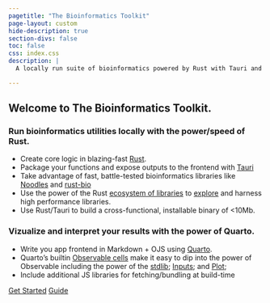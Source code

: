 ```yaml
---
pagetitle: "The Bioinformatics Toolkit"
page-layout: custom
hide-description: true
section-divs: false
toc: false
css: index.css
description: | 
  A locally run suite of bioinformatics powered by Rust with Tauri and Quarto and a reactive frontend provided by ObservableHQ.

---
```



:::{.hero-banner}


:::{.content-block}

:::{.hero-text}
# Welcome to The Bioinformatics Toolkit.

### Run bioinformatics utilities locally with the power/speed of  Rust.

- Create core logic in blazing-fast [Rust](https://www.rust-lang.org/).
- Package your functions and expose outputs to the frontend with [Tauri](https://tauri.app/)
- Take advantage of fast, battle-tested bioinformatics libraries like [Noodles](https://github.com/zaeleus/noodles) and [rust-bio](https://github.com/rust-bio/rust-bio)
- Use the power of the Rust [ecosystem of libraries](https://crates.io/) to [explore](https://lib.rs/) and harness high performance libraries.
- Use Rust/Tauri to build a cross-functional, installable binary of <10Mb.



### Vizualize and interpret your results with the power of Quarto.

- Write you app frontend in Markdown + OJS using [Quarto](https://quarto.org/).
- Quarto's builtin [Observable cells](https://quarto.org/docs/computations/ojs.html) make it easy to dip into the power of Observable including the power of the [stdlib](https://github.com/observablehq/stdlib); [Inputs](https://observablehq.com/@observablehq/inputs); and [Plot](https://observablehq.com/plot/); 
- Include additional JS libraries for fetching/bundling at build-time 



:::{.hero-buttons}
[Get Started](docs/get-started/){.btn-action-primary .btn-action .btn .btn-success .btn-lg role="button"}
[Guide](docs/guide/){#btn-guide .btn-action .btn .btn-info .btn-lg role="button"}
::: 

:::

:::

:::